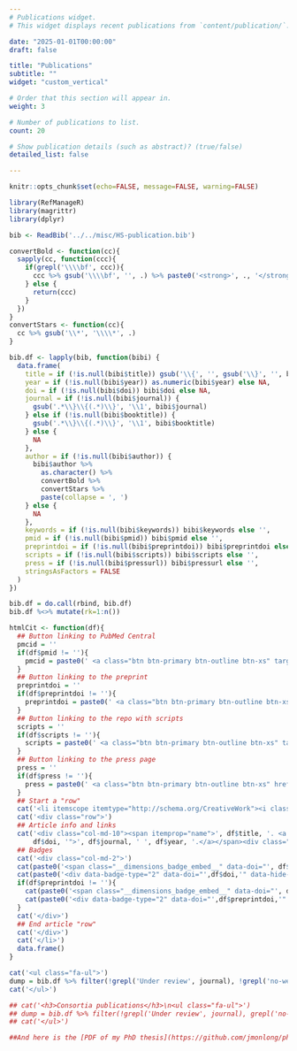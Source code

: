 ```yaml
---
# Publications widget.
# This widget displays recent publications from `content/publication/`.

date: "2025-01-01T00:00:00"
draft: false

title: "Publications"
subtitle: ""
widget: "custom_vertical"

# Order that this section will appear in.
weight: 3

# Number of publications to list.
count: 20

# Show publication details (such as abstract)? (true/false)
detailed_list: false

---
```


```r
knitr::opts_chunk$set(echo=FALSE, message=FALSE, warning=FALSE)
```


```r
library(RefManageR)
library(magrittr)
library(dplyr)

bib <- ReadBib('../../misc/HS-publication.bib')

convertBold <- function(cc){
  sapply(cc, function(ccc){
    if(grepl('\\\\bf', ccc)){
      ccc %>% gsub('\\\\bf', '', .) %>% paste0('<strong>', ., '</strong>') %>% return
    } else {
      return(ccc)
    }
  })
}
convertStars <- function(cc){
  cc %>% gsub('\\*', '\\\\*', .)
}

bib.df <- lapply(bib, function(bibi) {
  data.frame(
    title = if (!is.null(bibi$title)) gsub('\\{', '', gsub('\\}', '', bibi$title)) else NA,
    year = if (!is.null(bibi$year)) as.numeric(bibi$year) else NA,
    doi = if (!is.null(bibi$doi)) bibi$doi else NA,
    journal = if (!is.null(bibi$journal)) {
      gsub('.*\\}\\{(.*)\\}', '\\1', bibi$journal)
    } else if (!is.null(bibi$booktitle)) {
      gsub('.*\\}\\{(.*)\\}', '\\1', bibi$booktitle)
    } else {
      NA
    },
    author = if (!is.null(bibi$author)) {
      bibi$author %>%
        as.character() %>%
        convertBold %>%
        convertStars %>%
        paste(collapse = ', ')
    } else {
      NA
    },
    keywords = if (!is.null(bibi$keywords)) bibi$keywords else '',
    pmid = if (!is.null(bibi$pmid)) bibi$pmid else '',
    preprintdoi = if (!is.null(bibi$preprintdoi)) bibi$preprintdoi else '',
    scripts = if (!is.null(bibi$scripts)) bibi$scripts else '',
    press = if (!is.null(bibi$pressurl)) bibi$pressurl else '',
    stringsAsFactors = FALSE
  )
})

bib.df = do.call(rbind, bib.df)
bib.df %<>% mutate(rk=1:n())

```

```r
htmlCit <- function(df){
  ## Button linking to PubMed Central
  pmcid = ''
  if(df$pmid != ''){
    pmcid = paste0(' <a class="btn btn-primary btn-outline btn-xs" target=\"_blank\" href="https://www.ncbi.nlm.nih.gov/pmc/articles/pmid/', df$pmid, '">PubMed Central</a>')
  }
  ## Button linking to the preprint
  preprintdoi = ''
  if(df$preprintdoi != ''){
    preprintdoi = paste0(' <a class="btn btn-primary btn-outline btn-xs" target=\"_blank\" href="https://doi.org/', df$preprintdoi, '">Preprint</a>')
  }
  ## Button linking to the repo with scripts
  scripts = ''
  if(df$scripts != ''){
    scripts = paste0(' <a class="btn btn-primary btn-outline btn-xs" target=\"_blank\" href="', df$scripts, '">Data/Code</a>')
  }
  ## Button linking to the press page
  press = ''
  if(df$press != ''){
    press = paste0(' <a class="btn btn-primary btn-outline btn-xs" href="/fixed/', df$press, '">Press</a>')
  }
  ## Start a "row"
  cat('<li itemscope itemtype="http://schema.org/CreativeWork"><i class="fa-li fa fa-file-text-o" aria-hidden="true"></i>')
  cat('<div class="row">')
  ## Article info and links
  cat('<div class="col-md-10"><span itemprop="name">', df$title, '. <a target=\"_blank\" href="https://doi.org/',
      df$doi, '">', df$journal, ' ', df$year, '.</a></span><div class="authorpub">', df$author, '</div>', pmcid, preprintdoi, scripts, press, '</div>', sep='')
  ## Badges
  cat('<div class="col-md-2">')
  cat(paste0('<span class="__dimensions_badge_embed__" data-doi="', df$doi, '" data-hide-zero-citations="true" data-style="small_rectangle"></span>'))
  cat(paste0('<div data-badge-type="2" data-doi="',df$doi,'" data-hide-no-mentions="true" data-hide-less-than="1" class="altmetric-embed" data-badge-popover="left" data-link-target="_blank"></div>'))
  if(df$preprintdoi != ''){
    cat(paste0('<span class="__dimensions_badge_embed__" data-doi="', df$preprintdoi, '" data-hide-zero-citations="true" data-style="small_rectangle"></span>'))
    cat(paste0('<div data-badge-type="2" data-doi="',df$preprintdoi,'" data-hide-no-mentions="true" data-hide-less-than="1" class="altmetric-embed" data-badge-popover="left" data-link-target="_blank"></div>'))
  }
  cat('</div>')
  ## End article "row"
  cat('</div>')
  cat('</li>')
  data.frame()
}

cat('<ul class="fa-ul">')
dump = bib.df %>% filter(!grepl('Under review', journal), !grepl('no-website', keywords)) %>% group_by(desc(year),rk,title) %>% do(htmlCit(.))
cat('</ul>')

## cat('<h3>Consortia publications</h3>\n<ul class="fa-ul">')
## dump = bib.df %>% filter(!grepl('Under review', journal), grepl('no-website', keywords)) %>% group_by(desc(year),rk,title) %>% do(htmlCit(.))
## cat('</ul>')

##And here is the [PDF of my PhD thesis](https://github.com/jmonlong/phdthesis/releases/download/final/Monlong_Jean_HumanGenetics_thesis.pdf) on "*Population-Based Approaches to Characterize Copy Number Variation from Whole-Genome Sequencing in Healthy Individuals and ##Disease Cohorts*" ([LaTeX source](https://github.com/jmonlong/phdthesis)).

```


